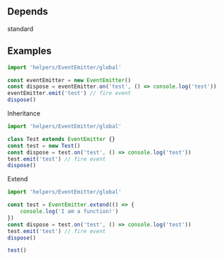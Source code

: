 ## Depends
standard <br/>

## Examples
```typescript
import 'helpers/EventEmitter/global'

const eventEmitter = new EventEmitter()
const dispose = eventEmitter.on('test', () => console.log('test'))
eventEmitter.emit('test') // fire event
dispose()
```

Inheritance
```typescript
import 'helpers/EventEmitter/global'

class Test extends EventEmitter {}
const test = new Test()
const dispose = test.on('test', () => console.log('test'))
test.emit('test') // fire event
dispose()
```

Extend
```typescript
import 'helpers/EventEmitter/global'

const test = EventEmitter.extend(() => {
    console.log('I am a function!')
})
const dispose = test.on('test', () => console.log('test'))
test.emit('test') // fire event
dispose()

test()
```
